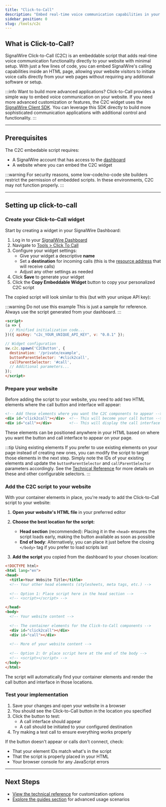 ```yaml
---
title: "Click-to-Call"
description: "Embed real-time voice communication capabilities in your website with SignalWire Click-to-Call."
sidebar_position: 0
slug: /tools/c2c
---
```


[dashboard]: https://my.signalwire.com
[dashboard-c2c]: https://my.signalwire.com?page=click_to_calls
[browser-sdk]: https://developer.signalwire.com/sdks/reference/browser-sdk/SignalWire%20Client/client
[resource-address]: https://developer.signalwire.com/platform/call-fabric/managing-your-signalwire-resources#resource-addresses
[technical-reference]: /tools/c2c/technical-reference
[guides]: /tools/c2c/guides


## What is Click-to-Call?

SignalWire Click-to-Call (C2C) is an embeddable script that adds real-time voice communication functionality directly to your
website with minimal setup. With just a few lines of code, you can embed SignalWire's calling capabilities inside an HTML page,
allowing your website visitors to initiate voice calls directly from your web pages without requiring any additional software
or setup.


:::info Want to build more advanced applications?
Click-to-Call provides a simple way to embed voice communication on your website. If you need more advanced customization
or features, the C2C widget uses the 
[SignalWire Client SDK][browser-sdk]. 
You can leverage this SDK directly to build more sophisticated communication applications with additional control and functionality.
:::

---


## Prerequisites

The C2C embedable script requires:

- A SignalWire account that has access to the [dashboard][dashboard]
- A website where you can embed the C2C widget

:::warning
For security reasons, some low-code/no-code site builders restrict the permission of embedded scripts. 
In these environments, C2C may not function properly.
:::

---

## Setting up click-to-call

<Steps>

### Create your Click-to-Call widget

Start by creating a widget in your SignalWire Dashboard:

1. Log in to your [SignalWire Dashboard][dashboard]
2. Navigate to [Tools > Click To Call][dashboard-c2c]
3. Configure your widget settings:
   - Give your widget a descriptive **name**
   - Set a **destination** for incoming calls (this is the [resource address][resource-address] that will receive calls)
   - Adjust any other settings as needed
4. Click **Save** to generate your widget
5. Click the **Copy Embeddable Widget** button to copy your personalized C2C script

The copied script will look similar to this (but with your unique API key):

:::warning Do not use this example
This is just a sample for reference. Always use the script generated from your dashboard.
:::

```html
<script>
(a => {
  // Minified initialization code...
})({ apiKey: "c2c_YOUR_UNIQUE_API_KEY", v: "0.0.1" });

// Widget configuration
sw.c2c.spawn('C2CButton', {
  destination: '/private/example',
  buttonParentSelector: '#click2call',
  callParentSelector: '#call',
  // Additional parameters...
});
</script>
```

### Prepare your website

Before adding the script to your website, you need to add two HTML elements where the call button and interface will appear:

```html
<!-- Add these elements where you want the C2C components to appear -->
<div id="click2call"></div>  <!-- This will become your call button -->
<div id="call"></div>        <!-- This will display the call interface when active -->
```

These elements can be positioned anywhere in your HTML based on where you want the button and call interface to appear on your page.

:::tip Using existing elements
If you prefer to use existing elements on your page instead of creating new ones, you can modify the script to target those elements in the next step. Simply note the IDs of your existing elements and update the `buttonParentSelector` and `callParentSelector` parameters accordingly. See the [Technical Reference][technical-reference] for more details on these and other configurable selectors.
:::

### Add the C2C script to your website

With your container elements in place, you're ready to add the Click-to-Call script to your website:

1. **Open your website's HTML file** in your preferred editor

2. **Choose the best location for the script:**
   - **Head section** (recommended): Placing it in the `<head>` ensures the script loads early, making the button available as soon as possible
   - **End of body**: Alternatively, you can place it just before the closing `</body>` tag if you prefer to load scripts last

3. **Add the script** you copied from the dashboard to your chosen location:

```html
<!DOCTYPE html>
<html lang="en">
<head>
  <title>Your Website Title</title>
  <!-- Your other head elements (stylesheets, meta tags, etc.) -->
  
  <!-- Option 1: Place script here in the head section -->
  <!-- <script></script> -->

</head>
<body>
  <!-- Your website content -->
  
  <!-- The container elements for the Click-to-Call components -->
  <div id="click2call"></div>
  <div id="call"></div>
  
  <!-- More of your website content -->
  
  <!-- Option 2: Or place script here at the end of the body -->
  <!-- <script></script> -->
</body>
</html>
```

The script will automatically find your container elements and render the call button and interface in those locations.

### Test your implementation

1. Save your changes and open your website in a browser
2. You should see the Click-to-Call button in the location you specified
3. Click the button to test:
   - A call interface should appear
   - A call should be initiated to your configured destination
4. Try making a test call to ensure everything works properly

If the button doesn't appear or calls don't connect, check:
- That your element IDs match what's in the script
- That the script is properly placed in your HTML
- Your browser console for any JavaScript errors

</Steps>

---

## Next Steps

- [View the technical reference][technical-reference] for customization options
- [Explore the guides section][guides] for advanced usage scenarios




